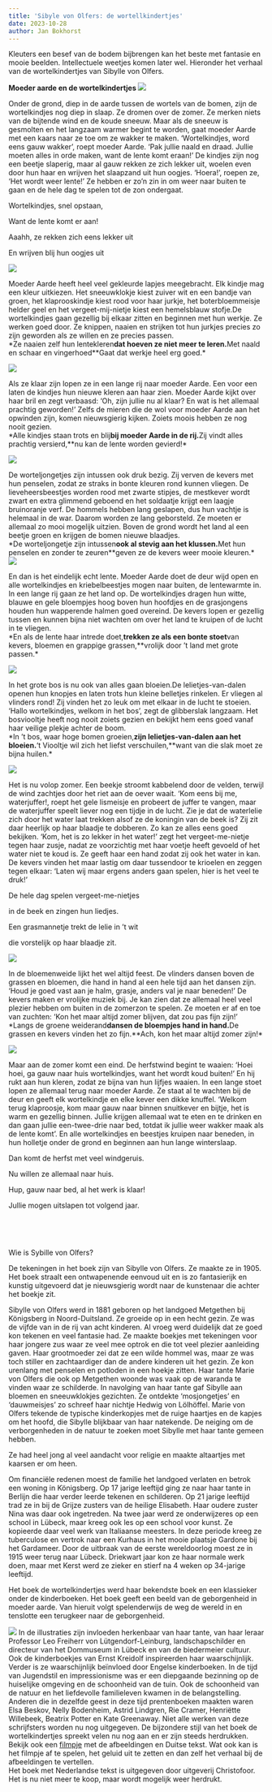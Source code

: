 ```yaml
---
title: 'Sibyle von Olfers: de wortellkindertjes'
date: 2023-10-28
author: Jan Bokhorst
---
```


Kleuters een besef van de bodem bijbrengen kan het beste met fantasie en mooie beelden. Intellectuele weetjes komen later wel. Hieronder het verhaal van de wortelkindertjes van Sibylle von Olfers. 

**Moeder aarde en de wortelkindertjes** ![](../img/1_wekken-1920w.jpg)

Onder de grond, diep in de aarde tussen de wortels van de bomen, zijn de wortelkindjes nog diep in slaap. Ze dromen over de zomer. Ze merken niets van de bijtende wind en de koude sneeuw. Maar als de sneeuw is gesmolten en het langzaam warmer begint te worden, gaat moeder Aarde met een kaars naar ze toe om ze wakker te maken. ‘Wortelkindjes, word eens gauw wakker’, roept moeder Aarde. ‘Pak jullie naald en draad. Jullie moeten alles in orde maken, want de lente komt eraan!’ De kindjes zijn nog een beetje slaperig, maar al gauw rekken ze zich lekker uit, woelen even door hun haar en wrijven het slaapzand uit hun oogjes. ‘Hoera!’, roepen ze, ‘Het wordt weer lente!’ Ze hebben er zo’n zin in om weer naar buiten te gaan en de hele dag te spelen tot de zon ondergaat.


Wortelkindjes, snel opstaan,


Want de lente komt er aan!


Aaahh, ze rekken zich eens lekker uit


En wrijven blij hun oogjes uit

![](../img/2_naaien-1920w.jpg)

Moeder Aarde heeft heel veel gekleurde lapjes meegebracht. Elk kindje mag een kleur uitkiezen. Het sneeuwklokje kiest zuiver wit en een bandje van groen, het klaprooskindje kiest rood voor haar jurkje, het boterbloemmeisje helder geel en het vergeet-mij-nietje kiest een hemelsblauw stofje.De wortelkindjes gaan gezellig bij elkaar zitten en beginnen met hun werkje. Ze werken goed door. Ze knippen, naaien en strijken tot hun jurkjes precies zo zijn geworden als ze willen en ze precies passen.  
*Ze naaien zelf hun lentekleren**dat hoeven ze niet meer te leren.**Met naald en schaar en vingerhoed**Gaat dat werkje heel erg goed.*  

![](../img/kleedjes-1920w.JPG)

Als ze klaar zijn lopen ze in een lange rij naar moeder Aarde. Een voor een laten de kindjes hun nieuwe kleren aan haar zien. Moeder Aarde kijkt over haar bril en zegt verbaasd: ‘Oh, zijn jullie nu al klaar? En wat is het allemaal prachtig geworden!’ Zelfs de mieren die de wol voor moeder Aarde aan het opwinden zijn, komen nieuwsgierig kijken. Zoiets moois hebben ze nog nooit gezien.  
*Alle kindjes staan trots en blij**bij moeder Aarde in de rij.**Zij vindt alles prachtig versierd,**nu kan de lente worden gevierd!*  

![](../img/3_kevers_borstelen-1920w.jpg)

De worteljongetjes zijn intussen ook druk bezig. Zij verven de kevers met hun penselen, zodat ze straks in bonte kleuren rond kunnen vliegen. De lieveheersbeestjes worden rood met zwarte stipjes, de mestkever wordt zwart en extra glimmend geboend en het soldaatje krijgt een laagje bruinoranje verf. De hommels hebben lang geslapen, dus hun vachtje is helemaal in de war. Daarom worden ze lang geborsteld. Ze moeten er allemaal zo mooi mogelijk uitzien. Boven de grond wordt het land al een beetje groen en krijgen de bomen nieuwe blaadjes.  
*De worteljongetje zijn intussen**ook al stevig aan het klussen.**Met hun penselen en zonder te zeuren**geven ze de kevers weer mooie kleuren.*  
![](../img/WK19-small-tekst-nlkopie-Custom-3bd67d76-1920w.jpg)

En dan is het eindelijk echt lente. Moeder Aarde doet de deur wijd open en alle wortelkindjes en kriebelbeestjes mogen naar buiten, de lentewarmte in. In een lange rij gaan ze het land op. De wortelkindjes dragen hun witte, blauwe en gele bloempjes hoog boven hun hoofdjes en de grasjongens houden hun wapperende halmen goed overeind. De kevers lopen er gezellig tussen en kunnen bijna niet wachten om over het land te kruipen of de lucht in te vliegen.  
*En als de lente haar intrede doet,**trekken ze als een bonte stoet**van kevers, bloemen en grappige grassen,**vrolijk door ’t land met grote passen.*  

![](../img/5_in_het_bos-1920w.jpg)

In het grote bos is nu ook van alles gaan bloeien.De lelietjes-van-dalen openen hun knopjes en laten trots hun kleine belletjes rinkelen. Er vliegen al vlinders rond! Zij vinden het zo leuk om met elkaar in de lucht te stoeien. ‘Hallo wortelkindjes, welkom in het bos’, zegt de glibberslak langzaam. Het bosviooltje heeft nog nooit zoiets gezien en bekijkt hem eens goed vanaf haar veilige plekje achter de boom.  
*In ’t bos, waar hoge bomen groeien,**zijn lelietjes-van-dalen aan het bloeien.**‘t Viooltje wil zich het liefst verschuilen,**want van die slak moet ze bijna huilen.*  

![](../img/6_bij_het_water-1920w.jpg)

Het is nu volop zomer. Een beekje stroomt kabbelend door de velden, terwijl de wind zachtjes door het riet aan de oever waait. ‘Kom eens bij me, waterjuffer!, roept het gele lismeisje en probeert de juffer te vangen, maar de waterjuffer speelt liever nog een tijdje in de lucht. Zie je dat de waterlelie zich door het water laat trekken alsof ze de koningin van de beek is? Zij zit daar heerlijk op haar blaadje te dobberen. Zo kan ze alles eens goed bekijken. ‘Kom, het is zo lekker in het water!’ zegt het vergeet-me-nietje tegen haar zusje, nadat ze voorzichtig met haar voetje heeft gevoeld of het water niet te koud is. Ze geeft haar een hand zodat zij ook het water in kan. De kevers vinden het maar lastig om daar tussendoor te krioelen en zeggen tegen elkaar: ‘Laten wij maar ergens anders gaan spelen, hier is het veel te druk!’


De hele dag spelen vergeet-me-nietjes


in de beek en zingen hun liedjes.


Een grasmannetje trekt de lelie in ’t wit


die vorstelijk op haar blaadje zit. 

![](../img/7_in_het_gras-1920w.jpg)

In de bloemenweide lijkt het wel altijd feest. De vlinders dansen boven de grassen en bloemen, die hand in hand al een hele tijd aan het dansen zijn. ‘Houd je goed vast aan je halm, grasje, anders val je naar beneden!’ De kevers maken er vrolijke muziek bij. Je kan zien dat ze allemaal heel veel plezier hebben om buiten in de zomerzon te spelen. Ze moeten er af en toe van zuchten: ‘Kon het maar altijd zomer blijven, dat zou pas fijn zijn!’  
*Langs de groene weiderand**dansen de bloempjes hand in hand.**De grassen en kevers vinden het zo fijn.**Ach, kon het maar altijd zomer zijn!*  

![](../img/8_de_herfst_komt-1920w.jpg)

Maar aan de zomer komt een eind. De herfstwind begint te waaien: ‘Hoei hoei, ga gauw naar huis wortelkindjes, want het wordt koud buiten!’ En hij rukt aan hun kleren, zodat ze bijna van hun lijfjes waaien. In een lange stoet lopen ze allemaal terug naar moeder Aarde. Ze staat al te wachten bij de deur en geeft elk wortelkindje en elke kever een dikke knuffel. ‘Welkom terug klaproosje, kom maar gauw naar binnen snuitkever en bijtje, het is warm en gezellig binnen. Jullie krijgen allemaal wat te eten en te drinken en dan gaan jullie een-twee-drie naar bed, totdat ik jullie weer wakker maak als de lente komt’. En alle wortelkindjes en beestjes kruipen naar beneden, in hun holletje onder de grond en beginnen aan hun lange winterslaap.


Dan komt de herfst met veel windgeruis.  

Nu willen ze allemaal naar huis.


Hup, gauw naar bed, al het werk is klaar!


Jullie mogen uitslapen tot volgend jaar. 


 


 


Wie is Sybille von Olfers?

De tekeningen in het boek zijn van Sibylle von Olfers. Ze maakte ze in 1905. Het boek straalt een ontwapenende eenvoud uit en is zo fantasierijk en kunstig uitgevoerd dat je nieuwsgierig wordt naar de kunstenaar die achter het boekje zit. 


Sibylle von Olfers werd in 1881 geboren op het landgoed Metgethen bij Königsberg in Noord-Duitsland. Ze groeide op in een hecht gezin. Ze was de vijfde van in de rij van acht kinderen. Al vroeg werd duidelijk dat ze goed kon tekenen en veel fantasie had. Ze maakte boekjes met tekeningen voor haar jongere zus waar ze veel mee optrok en die tot veel plezier aanleiding gaven. Haar grootmoeder zei dat ze een wilde hommel was, maar ze was toch stiller en zachtaardiger dan de andere kinderen uit het gezin. Ze kon urenlang met penselen en potloden in een hoekje zitten. Haar tante Marie von Olfers die ook op Metgethen woonde was vaak op de waranda te vinden waar ze schilderde. In navolging van haar tante gaf Sibylle aan bloemen en sneeuwklokjes gezichten. Ze ontdekte ‘mosjongetjes’ en ‘dauwmeisjes’ zo schreef haar nichtje Hedwig von Lölhöffel. Marie von Olfers tekende de typische kinderkopjes met de ruige haartjes en de kapjes om het hoofd, die Sibylle blijkbaar van haar natekende. De neiging om de verborgenheden in de natuur te zoeken moet Sibylle met haar tante gemeen hebben. 

Ze had heel jong al veel aandacht voor religie en maakte altaartjes met kaarsen er om heen.


Om financiële redenen moest de familie het landgoed verlaten en betrok een woning in Königsberg. Op 17 jarige leeftijd ging ze naar haar tante in Berlijn die haar verder leerde tekenen en schilderen. Op 21 jarige leeftijd trad ze in bij de Grijze zusters van de heilige Elisabeth. Haar oudere zuster Nina was daar ook ingetreden. Na twee jaar werd ze onderwijzeres op een school in Lübeck, maar kreeg ook les op een school voor kunst. Ze kopieerde daar veel werk van Italiaanse meesters. In deze periode kreeg ze tuberculose en vertrok naar een Kurhaus in het mooie plaatsje Gardone bij het Gardameer. Door de uitbraak van de eerste wereldoorlog moest ze in 1915 weer terug naar Lübeck. Driekwart jaar kon ze haar normale werk doen, maar met Kerst werd ze zieker en stierf na 4 weken op 34-jarige leeftijd.


Het boek de wortelkindertjes werd haar bekendste boek en een klassieker onder de kinderboeken. Het boek geeft een beeld van de geborgenheid in moeder aarde. Van hieruit volgt spelenderwijs de weg de wereld in en tenslotte een terugkeer naar de geborgenheid.

![](../img/sibylle-1920w.jpg)
In de illustraties zijn invloeden herkenbaar van haar tante, van haar leraar Professor Leo Freiherr von Lütgendorf-Leinburg, landschapschilder en directeur van het Dommuseum in Lübeck en van de biedermeier cultuur. Ook de kinderboekjes van Ernst Kreidolf inspireerden haar waarschijnlijk. Verder is ze waarschijnlijk beïnvloed door Engelse kinderboeken. In de tijd van Jugendstil en impressionisme was er een diepgaande bezinning op de huiselijke omgeving en de schoonheid van de tuin. Ook de schoonheid van de natuur en het liefdevolle familieleven kwamen in de belangstelling. Anderen die in dezelfde geest in deze tijd prentenboeken maakten waren Elsa Beskov, Nelly Bodenheim, Astrid Lindgren, Rie Cramer, Henriёtte Willebeek, Beatrix Potter en Kate Greenaway. Niet alle werken van deze schrijfsters worden nu nog uitgegeven. De bijzondere stijl van het boek de wortelkindertjes spreekt velen nu nog aan en er zijn steeds herdrukken.  
Bekijk ook een [filmpje](https://www.youtube.com/watch?v=0JRzlNAyHR4) 
met de afbeeldingen en Duitse tekst. Wat ook kan is het filmpje af te spelen, het geluid uit te zetten en dan zelf het verhaal bij de afbeeldingen te vertellen.  
Het boek met Nederlandse tekst is uitgegeven door uitgeverij Christofoor. Het is nu niet meer te koop, maar wordt mogelijk weer herdrukt.   


